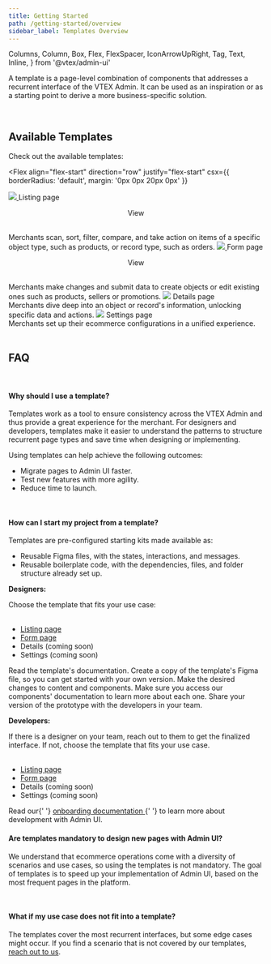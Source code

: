 ```yaml
---
title: Getting Started
path: /getting-started/overview
sidebar_label: Templates Overview
---
```


  Columns,
  Column,
  Box,
  Flex,
  FlexSpacer,
  IconArrowUpRight,
  Tag,
  Text,
  Inline,
} from '@vtex/admin-ui'

A template is a page-level combination of components that addresses a recurrent interface of the VTEX Admin. It can be used as an inspiration or as a starting point to derive a more business-specific solution.

<br />

## Available Templates

Check out the available templates:

<Flex
  align="flex-start"
  direction="row"
  justify="flex-start"
  csx={{ borderRadius: 'default', margin: '0px 0px 20px 0px' }}
>
  <a href="https://admin-ui.vercel.app/templates/listing%20page/overview">
    <Flex
      align="stretch"
      direction="column"
      justify="space-around"
      csx={{
        border: '$neutral',
        borderRadius: 'default',
        margin: '0 0 0 0',
        overflow: 'hidden',
      }}
    >
      <Box>
        <Box>
          <a href="https://admin-ui.vercel.app/templates/listing%20page/overview">
            <img src="https://user-images.githubusercontent.com/77292838/191286878-ab93116f-8150-4875-8914-2e70d1345995.png"></img>
          </a>
        </Box>
      </Box>
      <Box csx={{ padding: '20px' }}>
        <Flex align="stretch" direction="column" justify="space-between">
          <Flex align="center" direction="row" justify="space-between">
            <Text variant="action1">Listing page</Text>
            <Flex align="center">
              <p>View</p>
              <IconArrowUpRight csx={{ float: 'right', height: '24px' }} />
            </Flex>
          </Flex>
          <br />
          <Text>
            Merchants scan, sort, filter, compare, and take action on items of a
            specific object type, such as products, or record type, such as
            orders.
          </Text>
        </Flex>
      </Box>
    </Flex>
  </a>
  <a href="https://admin-ui.vercel.app/templates/form%20page/overview">
    <Flex
      align="stretch"
      direction="column"
      justify="space-around"
      csx={{
        border: '$neutral',
        borderRadius: 'default',
        margin: '0 0 0 10px',
      }}
    >
      <Box>
        <Box>
          <a href="https://admin-ui.vercel.app/templates/form%20page/overview">
            <img src="https://user-images.githubusercontent.com/77292838/191287023-05017691-c8f0-493e-9592-00e9b626cff9.png"></img>
          </a>
        </Box>
      </Box>
      <Box csx={{ padding: '20px' }}>
        <Flex align="stretch" direction="column" justify="space-between">
          <Flex align="center" direction="row" justify="space-between">
            <Text variant="action1" tone="primary">
              Form page
            </Text>
              <Flex align="center">
                <p>View</p>
                <IconArrowUpRight csx={{ float: 'right', height: '24px' }} />
              </Flex>
          </Flex>
          <br />
          <Text tone="secondary">
            Merchants make changes and submit data to create objects or edit existing ones such as products, sellers or promotions.
          </Text>
        </Flex>
      </Box>
    </Flex>
</a>
  </Flex>
<Flex
  align="flex-start"
  direction="row"
  justify="flex-start"
  csx={{ borderRadius: 'default' }}
>
  <Flex
    align="stretch"
    direction="column"
    justify="space-around"
    csx={{
      border: '$neutral',
      borderRadius: 'default',
      margin: '0 0 0 0',
      background: '#F8F8F8',
      overflow: 'hidden',
    }}
  >
    <Box>
      <Box>
        <img src="https://user-images.githubusercontent.com/77292838/191287240-fe8ad296-4f1b-4ffd-8a3f-1610171a948d.png"></img>
      </Box>
    </Box>
    <Box csx={{ padding: '20px' }}>
      <Flex align="stretch" direction="column" justify="space-between">
        <Flex align="center" direction="row" justify="space-between">
          <Text variant="action1" tone="secondary">
            Details page
          </Text>
          <Tag label="Soon" variant="gray" csx={{ float: 'right' }} />
        </Flex>
        <br />
        <Text tone="secondary">
          Merchants dive deep into an object or record's information, unlocking
          specific data and actions.
        </Text>
      </Flex>
    </Box>
  </Flex>
  <Flex
    align="stretch"
    direction="column"
    justify="space-around"
    csx={{
      border: '$neutral',
      borderRadius: 'default',
      margin: '0 0 0 10px',
      background: '#F8F8F8',
      overflow: 'hidden',
    }}
  >
    <Box>
      <Box>
        <img src="https://user-images.githubusercontent.com/77292838/191287297-6248f168-0c70-4124-9215-5ca8195d6835.png"></img>
      </Box>
    </Box>
    <Box csx={{ padding: '20px' }}>
      <Flex align="stretch" direction="column" justify="space-between">
        <Flex align="center" direction="row" justify="space-between">
          <Text variant="action1" tone="secondary">
            Settings page
          </Text>
          <Tag label="Soon" variant="gray" csx={{ float: 'right' }} />
        </Flex>
        <br />
        <Text tone="secondary">
          Merchants set up their ecommerce configurations in a unified
          experience.
        </Text>
      </Flex>
    </Box>
  </Flex>
</Flex>

<br />
<br />

## FAQ

<br />

#### Why should I use a template?

Templates work as a tool to ensure consistency across the VTEX Admin and thus provide a great experience for the merchant. For designers and developers, templates make it easier to understand the patterns to structure recurrent page types and save time when designing or implementing.

Using templates can help achieve the following outcomes:

- Migrate pages to Admin UI faster.
- Test new features with more agility.
- Reduce time to launch.

<br />

#### How can I start my project from a template?

Templates are pre-configured starting kits made available as:

- Reusable Figma files, with the states, interactions, and messages.
- Reusable boilerplate code, with the dependencies, files, and folder structure already set up.

**Designers:**

<OrderedList>
  <OrderedListItem>
    Choose the template that fits your use case:
    <br />
    <br />
    <ul>
      <li>
        <a href="https://admin-ui.vercel.app/templates/listing%20page/overview">
          Listing page
        </a>
      </li>
      <li>
        <a href="https://admin-ui.vercel.app/templates/form%20page/overview">
          Form page
        </a>
      </li>
      <li>Details (coming soon)</li>
      <li>Settings (coming soon)</li>
    </ul>
  </OrderedListItem>
  <OrderedListItem>Read the template's documentation.</OrderedListItem>
  <OrderedListItem>
    Create a copy of the template's Figma file, so you can get started with your
    own version.
  </OrderedListItem>
  <OrderedListItem>
    Make the desired changes to content and components. Make sure you access our
    components' documentation to learn more about each one.
  </OrderedListItem>
  <OrderedListItem>
    Share your version of the prototype with the developers in your team.
  </OrderedListItem>
</OrderedList>

<br />

**Developers:**

<OrderedList>
  <OrderedListItem>
    If there is a designer on your team, reach out to them to get the finalized
    interface. If not, choose the template that fits your use case.
    <br />
    <br />
    <ul>
      <li>
        <a href="https://admin-ui.vercel.app/templates/listing%20page/overview">
          Listing page
        </a>
      </li>
      <li>
        <a href="https://admin-ui.vercel.app/templates/form%20page/overview">
          Form page
        </a>
      </li>
      <li>Details (coming soon)</li>
      <li>Settings (coming soon)</li>
    </ul>
  </OrderedListItem>
  <OrderedListItem>
    Read our{' '}
    <a href="https://admin-ui.vercel.app/documentation/developing/quick-start">
      onboarding documentation
    </a>{' '}
    to learn more about development with Admin UI.
  </OrderedListItem>
</OrderedList>

<br />

#### Are templates mandatory to design new pages with Admin UI?

We understand that ecommerce operations come with a diversity of scenarios and use cases, so using the templates is not mandatory. The goal of templates is to speed up your implementation of Admin UI, based on the most frequent pages in the platform.

<br />

#### What if my use case does not fit into a template?

The templates cover the most recurrent interfaces, but some edge cases might occur. If you find a scenario that is not covered by our templates, [reach out to us](https://admin-ui.vercel.app/documentation/introduction/contact-us).
